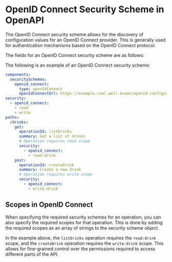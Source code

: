 # OpenID Connect Security Scheme in OpenAPI


The OpenID Connect security scheme allows for the discovery of configuration values for an OpenID Connect provider. This is generally used for authentication mechanisms based on the OpenID Connect protocol.

The fields for an OpenID Connect security scheme are as follows:

<Table
  data={[
    { field: "`type`", type: "String", required: "✅", description: "`openIdConnect`" },
    { field: "`description`", type: "String", required: "", description: "Human-readable information. This may contain [CommonMark syntax](https://spec.commonmark.org/) to provide a rich description." },
    { field: "`openIdConnectUrl`", type: "String", required: "✅", description: "The URL must point to a JSON OpenID Connect Discovery document." },
    { field: "`x-*`", type: "[Extensions](/openapi/extensions)", required: "", description: "Any number of extension fields can be added to the security scheme object to be used by tooling and vendors." }
  ]}
  columns={[
    { key: "field", header: "Field" },
    { key: "type", header: "Type" },
    { key: "required", header: "Required" },
    { key: "description", header: "Description" }
  ]}
/>

The following is an example of an OpenID Connect security scheme:

```yaml
components:
  securitySchemes:
    openid_connect:
      type: openIdConnect
      openIdConnectUrl: https://example.com/.well-known/openid-configuration
security:
  - openid_connect:
    - read
    - write
paths:
  /drinks:
    get:
      operationId: listDrinks
      summary: Get a list of drinks
      # Operation requires read scope
      security:
        - openid_connect:
          - read:drink
    post:
      operationId: createDrink
      summary: Create a new drink
      # Operation requires write scope
      security:
        - openid_connect:
          - write:drink
```

## Scopes in OpenID Connect

When specifying the required security schemes for an operation, you can also specify the required scopes for that operation. This is done by adding the required scopes as an array of strings to the security scheme object.

In the example above, the `listDrinks` operation requires the `read:drink` scope, and the `createDrink` operation requires the `write:drink` scope. This allows for fine-grained control over the permissions required to access different parts of the API.
